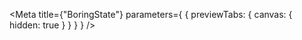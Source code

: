 
<Meta
  title={"BoringState"}
  parameters={
    {
      previewTabs: {
        canvas: {
          hidden: true
        }
      }
    }
  }
/>

<BoringStateRootIndex />
